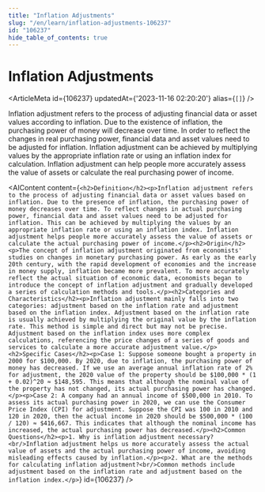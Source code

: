 ```yaml
---
title: "Inflation Adjustments"
slug: "/en/learn/inflation-adjustments-106237"
id: "106237"
hide_table_of_contents: true
---
```



# Inflation Adjustments

<ArticleMeta id={106237} updatedAt={'2023-11-16 02:20:20'} alias={`[]`} />
<div className='border-solid border-b border-t-0 my-4 border-[var(--ifm-color-gray-300)]' />

Inflation adjustment refers to the process of adjusting financial data or asset values according to inflation. Due to the existence of inflation, the purchasing power of money will decrease over time. In order to reflect the changes in real purchasing power, financial data and asset values need to be adjusted for inflation. Inflation adjustment can be achieved by multiplying values by the appropriate inflation rate or using an inflation index for calculation. Inflation adjustment can help people more accurately assess the value of assets or calculate the real purchasing power of income.

<AIContent content={`<h2>Definition</h2><p>Inflation adjustment refers to the process of adjusting financial data or asset values based on inflation. Due to the presence of inflation, the purchasing power of money decreases over time. To reflect changes in actual purchasing power, financial data and asset values need to be adjusted for inflation. This can be achieved by multiplying the values by an appropriate inflation rate or using an inflation index. Inflation adjustment helps people more accurately assess the value of assets or calculate the actual purchasing power of income.</p><h2>Origin</h2><p>The concept of inflation adjustment originated from economists' studies on changes in monetary purchasing power. As early as the early 20th century, with the rapid development of economies and the increase in money supply, inflation became more prevalent. To more accurately reflect the actual situation of economic data, economists began to introduce the concept of inflation adjustment and gradually developed a series of calculation methods and tools.</p><h2>Categories and Characteristics</h2><p>Inflation adjustment mainly falls into two categories: adjustment based on the inflation rate and adjustment based on the inflation index. Adjustment based on the inflation rate is usually achieved by multiplying the original value by the inflation rate. This method is simple and direct but may not be precise. Adjustment based on the inflation index uses more complex calculations, referencing the price changes of a series of goods and services to calculate a more accurate adjustment value.</p><h2>Specific Cases</h2><p>Case 1: Suppose someone bought a property in 2000 for $100,000. By 2020, due to inflation, the purchasing power of money has decreased. If we use an average annual inflation rate of 2% for adjustment, the 2020 value of the property should be $100,000 * (1 + 0.02)^20 ≈ $148,595. This means that although the nominal value of the property has not changed, its actual purchasing power has changed.</p><p>Case 2: A company had an annual income of $500,000 in 2010. To assess its actual purchasing power in 2020, we can use the Consumer Price Index (CPI) for adjustment. Suppose the CPI was 100 in 2010 and 120 in 2020, then the actual income in 2020 should be $500,000 * (100 / 120) ≈ $416,667. This indicates that although the nominal income has increased, the actual purchasing power has decreased.</p><h2>Common Questions</h2><p>1. Why is inflation adjustment necessary?<br/>Inflation adjustment helps us more accurately assess the actual value of assets and the actual purchasing power of income, avoiding misleading effects caused by inflation.</p><p>2. What are the methods for calculating inflation adjustment?<br/>Common methods include adjustment based on the inflation rate and adjustment based on the inflation index.</p>`} id={106237} />
